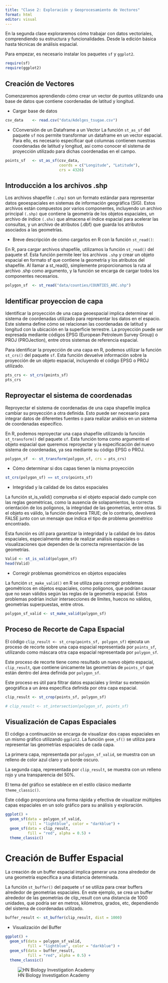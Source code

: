 ---
title: "Clase 2: Exploración y Geoprocesamiento de Vectores"
format: html
editor: visual
---

En la segunda clase exploraremos cómo trabajar con datos vectoriales, comprendiendo su estructura y funcionalidades. Desde la edición básica hasta técnicas de análisis espacial.

::: panel-tabset
Para empezar, es necesario instalar los paquetes `sf` y `ggplot2`.

```{r}
require(sf)
require(ggplot2)
```

## Creación de Vectores

Comenzaremos aprendiendo cómo crear un vector de puntos utilizando una base de datos que contiene coordenadas de latitud y longitud.

-   Cargar base de datos

```{r}
csv_data    <- read.csv("data/Adelges_tsugae.csv")

```

-   CConversión de un Dataframe a un Vector La función `st_as_sf` del paquete `sf` nos permite transformar un dataframe en un vector espacial. Para ello, es necesario especificar qué columnas contienen nuestras coordenadas de latitud y longitud, así como conocer el sistema de proyección utilizado para dichas coordenadas en el campo.

```{r}
points_sf   <- st_as_sf(csv_data, 
                        coords = c("Longitude", "Latitude"),
                        crs = 4326)
```

## Introducción a los archivos .shp

Los archivos shapefile `(.shp)` son un formato estándar para representar datos geoespaciales en sistemas de información geográfica (SIG). Estos archivos están compuestos por varios componentes, incluyendo un archivo principal `(.shp)` que contiene la geometría de los objetos espaciales, un archivo de índice `(.shx)` que almacena el índice espacial para acelerar las consultas, y un archivo de atributos (.dbf) que guarda los atributos asociados a las geometrías.

-   Breve descripción de cómo cargarlos en R con la función `st_read()`:

En R, para cargar archivos shapefile, utilizamos la función `st_read()` del paquete sf. Esta función permite leer los archivos `.shp` y crear un objeto espacial en formato sf que contiene la geometría y los atributos del shapefile. Al llamar a st_read(), simplemente proporcionamos la ruta al archivo .shp como argumento, y la función se encarga de cargar todos los componentes necesarios.

```{r}
polygon_sf  <- st_read("data/counties/COUNTIES_ARC.shp")
```

## Identificar proyeccion de capa

Identificar la proyección de una capa geoespacial implica determinar el sistema de coordenadas utilizado para representar los datos en el espacio. Este sistema define cómo se relacionan las coordenadas de latitud y longitud con la ubicación en la superficie terrestre. La proyección puede ser expresada mediante códigos EPSG (European Petroleum Survey Group) o PROJ (PROJection), entre otros sistemas de referencia espacial.

Para identificar la proyección de una capa en R, podemos utilizar la función `st_crs()` del paquete `sf`. Esta función devuelve información sobre la proyección de un objeto espacial, incluyendo el código EPSG o PROJ utilizado.

```{r}
pts_crs <- st_crs(points_sf)
pts_crs
```

## Reproyectar el sistema de coordenadas

Reproyectar el sistema de coordenadas de una capa shapefile implica cambiar su proyección a otra definida. Esto puede ser necesario para integrar datos de diferentes fuentes o para realizar análisis en un sistema de coordenadas específico.

En R, podemos reproyectar una capa shapefile utilizando la función `st_transform()` del paquete `sf`. Esta función toma como argumento el objeto espacial que queremos reproyectar y la especificación del nuevo sistema de coordenadas, ya sea mediante su código EPSG o PROJ.

```{r}
polygon_sf  <- st_transform(polygon_sf, crs = pts_crs)
```

-   Cómo determinar si dos capas tienen la misma proyección

```{r}
st_crs(polygon_sf) == st_crs(points_sf)
```

-   Integridad y la calidad de los datos espaciales

La función st_is_valid() comprueba si el objeto espacial dado cumple con las reglas geométricas, como la ausencia de solapamientos, la correcta orientación de los polígonos, la integridad de las geometrías, entre otras. Si el objeto es válido, la función devolverá TRUE; de lo contrario, devolverá FALSE junto con un mensaje que indica el tipo de problema geométrico encontrado.

Esta función es útil para garantizar la integridad y la calidad de los datos espaciales, especialmente antes de realizar análisis espaciales o visualizaciones que dependen de la correcta representación de las geometrías.

```{r}
Valid <- st_is_valid(polygon_sf)
head(Valid)
```

-   Corregir problemas geométricos en objetos espaciales

La función `st_make_valid()` en R se utiliza para corregir problemas geométricos en objetos espaciales, como polígonos, que podrían causar que no sean válidos según las reglas de la geometría espacial. Estos problemas podrían incluir intersecciones de límites, huecos no válidos, geometrías superpuestas, entre otros.

```{r}
polygon_sf_valid <- st_make_valid(polygon_sf)
```

## Proceso de Recorte de Capa Espacial

El código `clip_result <- st_crop(points_sf, polygon_sf)` ejecuta un proceso de recorte sobre una capa espacial representada por `points_sf`, utilizando como máscara otra capa espacial representada por `polygon_sf`.

Este proceso de recorte tiene como resultado un nuevo objeto espacial, `clip_result`, que contiene únicamente las geometrías de `points_sf` que están dentro del área definida por `polygon_sf`.

Este proceso es útil para filtrar datos espaciales y limitar su extensión geográfica a un área específica definida por otra capa espacial.

```{r}
clip_result <- st_crop(points_sf, polygon_sf)

# clip_result <- st_intersection(polygon_sf, points_sf)

```

## Visualización de Capas Espaciales

El código a continuación se encarga de visualizar dos capas espaciales en un mismo gráfico utilizando `ggplot2`. La función `geom_sf()` se utiliza para representar las geometrías espaciales de cada capa.

La primera capa, representada por `polygon_sf_valid`, se muestra con un relleno de color azul claro y un borde oscuro.

La segunda capa, representada por `clip_result`, se muestra con un relleno rojo y una transparencia del 50%.

El tema del gráfico se establece en el estilo clásico mediante `theme_classic()`.

Este código proporciona una forma rápida y efectiva de visualizar múltiples capas espaciales en un solo gráfico para su análisis y exploración.

```{r}
ggplot() +
  geom_sf(data = polygon_sf_valid, 
          fill = "lightblue", color = "darkblue") +
  geom_sf(data = clip_result, 
          fill = "red", alpha = 0.5) + 
  theme_classic()
```

# Creación de Buffer Espacial

La creación de un buffer espacial implica generar una zona alrededor de una geometría específica a una distancia determinada.

La función `st_buffer()` del paquete `sf` se utiliza para crear buffers alrededor de geometrías espaciales. En este ejemplo, se crea un buffer alrededor de las geometrías de clip_result con una distancia de 1000 unidades, que podría ser en metros, kilómetros, grados, etc, dependiendo del sistema de coordenadas utilizado.

```{r}
buffer_result <- st_buffer(clip_result, dist = 1000)
```

-   Visualización del Buffer

```{r}
ggplot() +
  geom_sf(data = polygon_sf_valid,
          fill = "lightblue", color = "darkblue") +
  geom_sf(data = buffer_result, 
          fill = "red", alpha = 0.5) + 
  theme_classic()
```
:::

![HN Biology Investigation Academy](HN%20Cursos%20publicidad/HN%20Biology%20Inv%20large.jpg)
